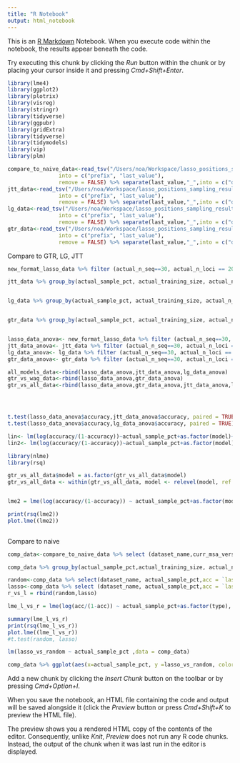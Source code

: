 ```yaml
---
title: "R Notebook"
output: html_notebook
---
```


This is an [R Markdown](http://rmarkdown.rstudio.com) Notebook. When you execute code within the notebook, the results appear beneath the code. 

Try executing this chunk by clicking the *Run* button within the chunk or by placing your cursor inside it and pressing *Cmd+Shift+Enter*. 

```r
library(lme4)
library(ggplot2)
library(plotrix)
library(visreg)
library(stringr)
library(tidyverse)
library(ggpubr)
library(gridExtra)
library(tidyverse)
library(tidymodels)
library(vip) 
library(plm)
```


```r
compare_to_naive_data<-read_tsv("/Users/noa/Workspace/lasso_positions_sampling_results/revision_files/comp_naive.tsv") %>% separate(dataset_id, "_supermatrices_",
                into = c("prefix", "last_value"), 
                remove = FALSE) %>% separate(last_value,"_",into = c("dataset_name", "suffix")) %>%  select(-c("prefix","suffix"))
jtt_data<-read_tsv("/Users/noa/Workspace/lasso_positions_sampling_results/revision_files/jtt.tsv") %>% separate(dataset_id, "_supermatrices_",
                into = c("prefix", "last_value"), 
                remove = FALSE) %>% separate(last_value,"_",into = c("dataset_name", "suffix")) %>%  select(-c("prefix","suffix"))
lg_data<-read_tsv("/Users/noa/Workspace/lasso_positions_sampling_results/revision_files/lg.tsv") %>% separate(dataset_id, "_supermatrices_",
                into = c("prefix", "last_value"), 
                remove = FALSE) %>% separate(last_value,"_",into = c("dataset_name", "suffix")) %>%  select(-c("prefix","suffix"))
gtr_data<-read_tsv("/Users/noa/Workspace/lasso_positions_sampling_results/revision_files/gtr.tsv") %>% separate(dataset_id, "_supermatrices_",
                into = c("prefix", "last_value"), 
                remove = FALSE) %>% separate(last_value,"_",into = c("dataset_name", "suffix")) %>%  select(-c("prefix","suffix"))
```

Compare to GTR, LG, JTT

```r
new_format_lasso_data %>% filter (actual_n_seq==30, actual_n_loci == 20000, actual_training_size ==4000) %>% group_by(actual_sample_pct, actual_training_size, actual_n_seq) %>% summarise (mean_r2 = mean(`lasso_test_R^2`), mean_spearman = mean(lasso_test_spearmanr)) 

jtt_data %>% group_by(actual_sample_pct, actual_training_size, actual_n_seq) %>% summarise (mean_r2 = mean(`lasso_test_R^2`), mean_spearman = mean(lasso_test_spearmanr)) 


lg_data %>% group_by(actual_sample_pct, actual_training_size, actual_n_seq) %>% summarise (mean_r2 = mean(`lasso_test_R^2`), mean_spearman = mean(lasso_test_spearmanr)) 


gtr_data %>% group_by(actual_sample_pct, actual_training_size, actual_n_seq) %>% summarise (mean_r2 = mean(`lasso_test_R^2`), mean_spearman = mean(lasso_test_spearmanr)) 


lasso_data_anova<- new_format_lasso_data %>% filter (actual_n_seq==30, actual_n_loci == 20000, actual_training_size ==4000) %>% select (dataset_name,actual_sample_pct, `lasso_test_R^2`)  %>% mutate (model = "WAG", accuracy =`lasso_test_R^2` ) %>% arrange(dataset_name,actual_sample_pct)
jtt_data_anova<- jtt_data %>% filter (actual_n_seq==30, actual_n_loci == 20000, actual_training_size ==4000) %>% select (dataset_name,actual_sample_pct, `lasso_test_R^2`)   %>% mutate (model = "JTT", accuracy = `lasso_test_R^2`) %>% arrange(dataset_name,actual_sample_pct)
lg_data_anova<- lg_data %>% filter (actual_n_seq==30, actual_n_loci == 20000, actual_training_size ==4000) %>% select (dataset_name,actual_sample_pct, `lasso_test_R^2`)  %>% mutate (model = "LG", accuracy =`lasso_test_R^2` ) %>% arrange(dataset_name,actual_sample_pct)
gtr_data_anova<- gtr_data %>% filter (actual_n_seq==30, actual_n_loci == 20000, actual_training_size ==4000) %>% select (dataset_name,actual_sample_pct, `lasso_test_R^2`)  %>% mutate (model = "GTR", accuracy =`lasso_test_R^2` ) %>% arrange(dataset_name,actual_sample_pct)

all_models_data<-rbind(lasso_data_anova,jtt_data_anova,lg_data_anova)
gtr_vs_wag_data<-rbind(lasso_data_anova,gtr_data_anova)
gtr_vs_all_data<-rbind(lasso_data_anova,gtr_data_anova,jtt_data_anova,lg_data_anova)




t.test(lasso_data_anova$accuracy,jtt_data_anova$accuracy, paired = TRUE)
t.test(lasso_data_anova$accuracy,lg_data_anova$accuracy, paired = TRUE)

lin<- lm(log(accuracy/(1-accuracy))~actual_sample_pct+as.factor(model)+dataset_name, data = all_models_data)
lin2<- lm(log(accuracy/(1-accuracy))~actual_sample_pct+as.factor(model), data = gtr_vs_wag_data)

library(nlme)
library(rsq)

gtr_vs_all_data$model = as.factor(gtr_vs_all_data$model)
gtr_vs_all_data <- within(gtr_vs_all_data, model <- relevel(model, ref = "WAG"))


lme2 = lme(log(accuracy/(1-accuracy)) ~ actual_sample_pct+as.factor(model), random = ~ 1 | dataset_name, data =gtr_vs_all_data)

print(rsq(lme2))
plot.lme((lme2))
 
```
Compare to naive 


```r


comp_data<-compare_to_naive_data %>% select (dataset_name,curr_msa_version_folder,actual_n_seq, actual_n_loci, actual_sample_pct, actual_training_size,`lasso_test_R^2`, `lasso_test_R^2_random`,`lasso_test_R^2_high_rate`, lasso_test_spearmanr, lasso_test_spearmanr_random, lasso_test_spearmanr_high_rate) %>% mutate (lasso_vs_random =`lasso_test_R^2`-`lasso_test_R^2_random`, lasso_vs_high_rate  =  `lasso_test_R^2`-`lasso_test_R^2_high_rate`, rel_lasso_vs_random =(`lasso_test_R^2`-`lasso_test_R^2_random`)/(1-`lasso_test_R^2`),rel_lasso_vs_high_rate =  (`lasso_test_R^2`-`lasso_test_R^2_high_rate`)/(1-`lasso_test_R^2`))                                                                                                  

comp_data %>% group_by(actual_sample_pct,actual_training_size, actual_n_loci, actual_n_seq) %>% summarize (mean_random = mean(lasso_vs_random), mean_high_rate = mean(lasso_vs_high_rate))

```
```r
random<-comp_data %>% select(dataset_name, actual_sample_pct,acc = `lasso_test_R^2_random`) %>% mutate (type = "random")
lasso<-comp_data %>% select (dataset_name, actual_sample_pct,acc = `lasso_test_R^2`) %>% mutate (type = "lasso")
r_vs_l = rbind(random,lasso)

lme_l_vs_r = lme(log(acc/(1-acc)) ~ actual_sample_pct+as.factor(type), random = ~ 1 | dataset_name, data = r_vs_l)

summary(lme_l_vs_r)
print(rsq(lme_l_vs_r))
plot.lme((lme_l_vs_r))
#t.test(random, lasso)
```



```r
lm(lasso_vs_random ~ actual_sample_pct ,data = comp_data)

comp_data %>% ggplot(aes(x=actual_sample_pct, y =lasso_vs_random, color = dataset_name )) + geom_point()
```






Add a new chunk by clicking the *Insert Chunk* button on the toolbar or by pressing *Cmd+Option+I*.

When you save the notebook, an HTML file containing the code and output will be saved alongside it (click the *Preview* button or press *Cmd+Shift+K* to preview the HTML file). 

The preview shows you a rendered HTML copy of the contents of the editor. Consequently, unlike *Knit*, *Preview* does not run any R code chunks. Instead, the output of the chunk when it was last run in the editor is displayed.

